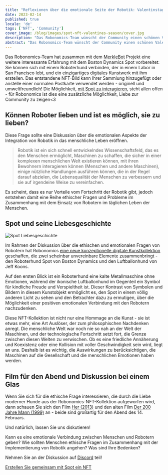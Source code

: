 ```yaml
---
title: "Reflexionen über die emotionale Seite der Robotik: Valentinstags-Limited-NFT-Kollektion"
date: 2023-02-14
published: true
locale: 'de'
tags: ['NFT', 'Community']
cover_image: /blog/images/spot-nft-valentines-season/cover.jpg
description: "Das Robonomics-Team wünscht der Community einen schönen Valentinstag! Heute haben wir alle einen weiteren Grund, über unsere Gefühle zu sprechen, Liebe und Dankbarkeit auszudrücken, etwas Süßes und Angenehmes an unseren Seelenverwandten, Freund - an wen auch immer unser Herz begehrt - zu schenken."
abstract: "Das Robonomics-Team wünscht der Community einen schönen Valentinstag! Heute haben wir alle einen weiteren Grund, über unsere Gefühle zu sprechen, Liebe und Dankbarkeit auszudrücken, etwas Süßes und Angenehmes an unseren Seelenverwandten, Freund - an wen auch immer unser Herz begehrt - zu schenken."
---
```


Das Robonomics-Team hat zusammen mit dem [MerkleBot](https://merklebot.com/) Projekt eine weitere interessante Erfahrung mit dem Boston Dynamics Spot vorbereitet: Sie können sich mit einem Roboterhund verbinden, der in einem Labor in San Francisco lebt, und ein einzigartiges digitales Kunstwerk mit ihm erstellen. Das entstandene NFT-Bild kann Ihrer Sammlung hinzugefügt oder anstelle einer normalen Postkarte verwendet werden - originell und umweltfreundlich! Die Möglichkeit, [mit Spot zu interagieren](https://spot.merklebot.com/), steht allen offen - für Robonomics ist dies eine zusätzliche Möglichkeit, Liebe zur Community zu zeigen\<3

## Können Roboter lieben und ist es möglich, sie zu lieben?

Diese Frage sollte eine Diskussion über die emotionalen Aspekte der Integration von Robotik in das menschliche Leben eröffnen.

> Robotik ist ein sich schnell entwickelndes Wissenschaftsfeld, das es den Menschen ermöglicht, Maschinen zu schaffen, die sicher in einer komplexen menschlichen Welt existieren können, mit ihren Bewohnern interagieren können (Menschen und andere Maschinen), einige nützliche Handlungen ausführen können, die in der Regel darauf abzielen, die Lebensqualität der Menschen zu verbessern und sie auf irgendeine Weise zu vereinfachen.

Es scheint, dass es nur Vorteile vom Fortschritt der Robotik gibt, jedoch entstehen damit eine Reihe ethischer Fragen und Probleme im Zusammenhang mit dem Einsatz von Robotern im täglichen Leben der Menschen.

## Spot und seine Liebesgeschichte

![Spot Liebesgeschichte](/blog/images/spot-nft-valentines-season/spot_lovestory.png)

Im Rahmen der Diskussion über die ethischen und emotionalen Fragen von Robotern hat Robonomics [eine neue konzeptionelle digitale Kunstkollektion](https://singular.app/collectibles/kusama/b437f70371c8622e02-MBVD-2023/16627505-b437f70371c8622e02-MBVD-2023-MBVD-2023-00000006) geschaffen, die zwei scheinbar unvereinbare Elemente zusammenbringt - den Roboterhund Spot von Boston Dynamics und den Luftballonhund von Jeff Koons.

Auf den ersten Blick ist ein Roboterhund eine kalte Metallmaschine ohne Emotionen, während der ikonische Luftballonhund im Gegenteil ein Symbol für kindliche Freude und Verspieltheit ist. Dieser Kontrast von Symbolen und Bildern in diesem Kunstobjekt ermöglicht es, den Spot in einem völlig anderen Licht zu sehen und den Betrachter dazu zu ermutigen, über die Möglichkeit einer positiven emotionalen Verbindung mit den Robotern nachzudenken.

Diese NFT-Kollektion ist nicht nur eine Hommage an die Kunst - sie ist etwas mehr, eine Art Auslöser, der zum philosophischen Nachdenken anregt. Die menschliche Welt war noch nie so nah an der Welt der Maschinen, und der technologische Fortschritt setzt fort, die Grenze zwischen diesen Welten zu verwischen. Ob es eine friedliche Annäherung und Koexistenz oder eine Kollision mit voller Geschwindigkeit sein wird, liegt an uns. Deshalb ist es wichtig, die Auswirkungen zu berücksichtigen, die Maschinen auf die Gesellschaft und die menschlichen Emotionen haben werden.

## Film für den Abend und Diskussion bei einem Glas

Wenn Sie sich für die ethische Frage interessieren, die durch die Liebe moderner Hunde aus der Robonomics-NFT-Kollektion aufgeworfen wird, dann schauen Sie sich den Film [Her (2013)](https://www.imdb.com/title/tt1798709/) und den alten Film [Der 200 Jahre Mann (1999)](https://www.imdb.com/title/tt0182789/) an - beide sind großartig für den Abend des 14. Februars.

Und natürlich, lassen Sie uns diskutieren!

Kann es eine emotionale Verbindung zwischen Menschen und Robotern geben? Wie sollten Menschen ethische Fragen im Zusammenhang mit der Implementierung von Robotik angehen? Was sind Ihre Bedenken?

Nehmen Sie an der Diskussion auf [Discord](https://discord.gg/dyFgwHfCN7) teil!

<a style="{textAlign: 'center', display: 'block' }" href="https://spot.merklebot.com/" target="_blank" aria-label="Erstellen Sie Ihr eigenes NFT mit Spots Hilfe">Erstellen Sie gemeinsam mit Spot ein NFT</a>